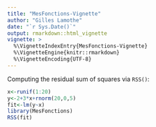 ```yaml
---
title: "MesFonctions-Vignette"
author: "Gilles Lamothe"
date: "`r Sys.Date()`"
output: rmarkdown::html_vignette
vignette: >
  %\VignetteIndexEntry{MesFonctions-Vignette}
  %\VignetteEngine{knitr::rmarkdown}
  %\VignetteEncoding{UTF-8}
---
```


Computing the residual sum of squares via `RSS()`:

```r
x<-runif(1:20)
y<-2+3*x+rnorm(20,0,5)
fit<-lm(y~x)
library(MesFonctions)
RSS(fit)
```














